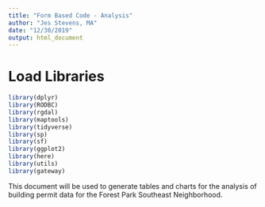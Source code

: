 ```yaml
---
title: "Form Based Code - Analysis"
author: "Jes Stevens, MA"
date: "12/30/2019"
output: html_document
---
```


# Load Libraries 

```r
library(dplyr)
library(RODBC)
library(rgdal)
library(maptools)
library(tidyverse)
library(sp)
library(sf)
library(ggplot2)
library(here)
library(utils)
library(gateway)
```

This document will be used to generate tables and charts for the analysis of building permit data for the Forest Park Southeast Neighborhood. 
